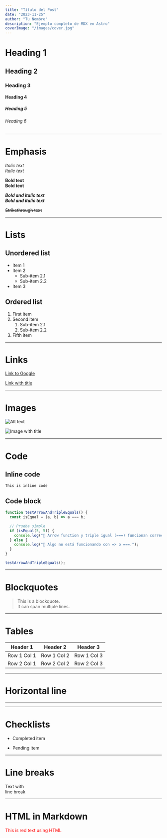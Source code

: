 ```yaml
---
title: "Título del Post"
date: "2023-11-25"
author: "Tu Nombre"
description: "Ejemplo completo de MDX en Astro"
coverImage: "/images/cover.jpg"
---
```


# Heading 1

## Heading 2

### Heading 3

#### Heading 4

##### Heading 5

###### Heading 6

---

# Emphasis

*Italic text*  
*Italic text*

**Bold text**  
**Bold text**

***Bold and italic text***  
***Bold and italic text***

~~Strikethrough text~~

---

# Lists

## Unordered list

- Item 1
- Item 2
  - Sub-item 2.1
  - Sub-item 2.2
- Item 3

## Ordered list

1. First item
2. Second item  
   1. Sub-item 2.1  
   2. Sub-item 2.2
5. Fifth item

---

# Links

[Link to Google](https://www.google.com)

[Link with title](https://www.example.com "Tooltip title")

---

# Images

![Alt text](https://via.placeholder.com/150)

![Image with title](https://via.placeholder.com/150 "Image title")

---

# Code

## Inline code

`This is inline code`

## Code block

```js
function testArrowAndTripleEquals() {
  const isEqual = (a, b) => a === b;

  // Prueba simple
  if (isEqual(5, 5)) {
    console.log(" Arrow function y triple igual (===) funcionan correctamente.");
  } else {
    console.log(" Algo no está funcionando con => o ===.");
  }
}

testArrowAndTripleEquals();
```

---

# Blockquotes

> This is a blockquote.  
> It can span multiple lines.

---

# Tables

|Header 1|Header 2|Header 3|
|---|---|---|
|Row 1 Col 1|Row 1 Col 2|Row 1 Col 3|
|Row 2 Col 1|Row 2 Col 2|Row 2 Col 3|

---

# Horizontal line

---

---

# Checklists

-  Completed item
    
-  Pending item
    

---

# Line breaks

Text with  
line break

---

# HTML in Markdown

<p style="color: red;">This is red text using HTML</p>